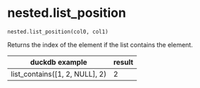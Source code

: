 # nested.list_position { #duckops.nested.list_position }

`nested.list_position(col0, col1)`

Returns the index of the element if the list contains the element.

| duckdb example | result |
| -------------- | ------ |
| list_contains([1, 2, NULL], 2) | 2 |
